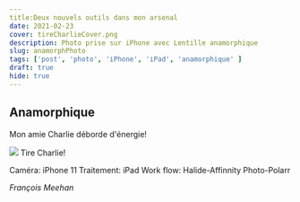```yaml
---
title:Deux nouvels outils dans mon arsenal
date: 2021-02-23
cover: tireCharlieCover.png
description: Photo prise sur iPhone avec Lentille anamorphique
slug: anamorphPhoto
tags: ['post', 'photo', 'iPhone', 'iPad', 'anamorphique' ]
draft: true
hide: true
---
```


## Anamorphique 

Mon amie Charlie déborde d'énergie!



<Flex>
  <Card width={[ 256, 320 ]} mx='auto'>
    <Image src='tireCharlie.png'/>
    <Text>
      Tire Charlie!
    </Text>
  </Card>
</Flex>


Caméra: iPhone 11
Traitement: iPad
Work flow: Halide-Affinnity Photo-Polarr

*François Meehan*